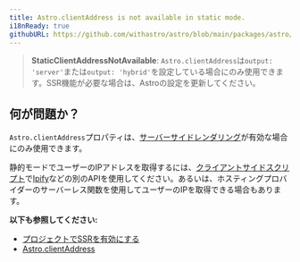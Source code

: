 ```yaml
---
title: Astro.clientAddress is not available in static mode.
i18nReady: true
githubURL: https://github.com/withastro/astro/blob/main/packages/astro/src/core/errors/errors-data.ts
---
```


> **StaticClientAddressNotAvailable**: `Astro.clientAddress`は`output: 'server'`または`output: 'hybrid'`を設定している場合にのみ使用できます。SSR機能が必要な場合は、Astroの設定を更新してください。

## 何が問題か？

`Astro.clientAddress`プロパティは、[サーバーサイドレンダリング](/ja/guides/server-side-rendering/)が有効な場合にのみ使用できます。

静的モードでユーザーのIPアドレスを取得するには、[クライアントサイドスクリプト](/ja/guides/client-side-scripts/)で[Ipify](https://www.ipify.org/)などの別のAPIを使用してください。あるいは、ホスティングプロバイダーのサーバーレス関数を使用してユーザーのIPを取得できる場合もあります。

**以下も参照してください:**
-  [プロジェクトでSSRを有効にする](/ja/guides/server-side-rendering/)
-  [Astro.clientAddress](/ja/reference/api-reference/#astroclientaddress)


